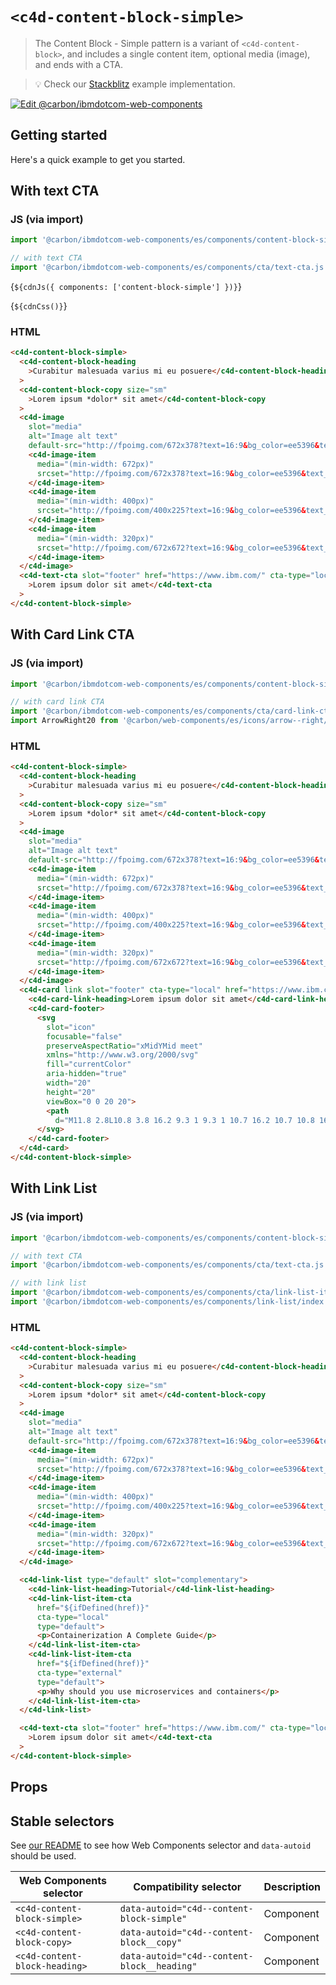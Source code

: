 
# `<c4d-content-block-simple>`

> The Content Block - Simple pattern is a variant of `<c4d-content-block>`, and
> includes a single content item, optional media (image), and ends with a CTA.

> 💡 Check our
> [Stackblitz](https://stackblitz.com/github/carbon-design-system/carbon-for-ibm-dotcom/tree/main/packages/web-components/examples/stackblitz/components/content-block-simple)
> example implementation.

[![Edit @carbon/ibmdotcom-web-components](https://developer.stackblitz.com/img/open_in_stackblitz.svg)](https://stackblitz.com/github/carbon-design-system/carbon-for-ibm-dotcom/tree/main/packages/web-components/examples/stackblitz/components/content-block-simple)

## Getting started

Here's a quick example to get you started.

## With text CTA

### JS (via import)

```javascript
import '@carbon/ibmdotcom-web-components/es/components/content-block-simple/index.js';

// with text CTA
import '@carbon/ibmdotcom-web-components/es/components/cta/text-cta.js';
```

<Markdown>{`${cdnJs({ components: ['content-block-simple'] })}`}</Markdown>

<Markdown>{`${cdnCss()}`}</Markdown>

### HTML

```html
<c4d-content-block-simple>
  <c4d-content-block-heading
    >Curabitur malesuada varius mi eu posuere</c4d-content-block-heading
  >
  <c4d-content-block-copy size="sm"
    >Lorem ipsum *dolor* sit amet</c4d-content-block-copy
  >
  <c4d-image
    slot="media"
    alt="Image alt text"
    default-src="http://fpoimg.com/672x378?text=16:9&bg_color=ee5396&text_color=161616">
    <c4d-image-item
      media="(min-width: 672px)"
      srcset="http://fpoimg.com/672x378?text=16:9&bg_color=ee5396&text_color=161616">
    </c4d-image-item>
    <c4d-image-item
      media="(min-width: 400px)"
      srcset="http://fpoimg.com/400x225?text=16:9&bg_color=ee5396&text_color=161616">
    </c4d-image-item>
    <c4d-image-item
      media="(min-width: 320px)"
      srcset="http://fpoimg.com/672x672?text=16:9&bg_color=ee5396&text_color=161616">
    </c4d-image-item>
  </c4d-image>
  <c4d-text-cta slot="footer" href="https://www.ibm.com/" cta-type="local"
    >Lorem ipsum dolor sit amet</c4d-text-cta
  >
</c4d-content-block-simple>
```

## With Card Link CTA

### JS (via import)

```javascript
import '@carbon/ibmdotcom-web-components/es/components/content-block-simple/index.js';

// with card link CTA
import '@carbon/ibmdotcom-web-components/es/components/cta/card-link-cta.js';
import ArrowRight20 from '@carbon/web-components/es/icons/arrow--right/20.js';
```

### HTML

```html
<c4d-content-block-simple>
  <c4d-content-block-heading
    >Curabitur malesuada varius mi eu posuere</c4d-content-block-heading
  >
  <c4d-content-block-copy size="sm"
    >Lorem ipsum *dolor* sit amet</c4d-content-block-copy
  >
  <c4d-image
    slot="media"
    alt="Image alt text"
    default-src="http://fpoimg.com/672x378?text=16:9&bg_color=ee5396&text_color=161616">
    <c4d-image-item
      media="(min-width: 672px)"
      srcset="http://fpoimg.com/672x378?text=16:9&bg_color=ee5396&text_color=161616">
    </c4d-image-item>
    <c4d-image-item
      media="(min-width: 400px)"
      srcset="http://fpoimg.com/400x225?text=16:9&bg_color=ee5396&text_color=161616">
    </c4d-image-item>
    <c4d-image-item
      media="(min-width: 320px)"
      srcset="http://fpoimg.com/672x672?text=16:9&bg_color=ee5396&text_color=161616">
    </c4d-image-item>
  </c4d-image>
  <c4d-card link slot="footer" cta-type="local" href="https://www.ibm.com/">
    <c4d-card-link-heading>Lorem ipsum dolor sit amet</c4d-card-link-heading>
    <c4d-card-footer>
      <svg
        slot="icon"
        focusable="false"
        preserveAspectRatio="xMidYMid meet"
        xmlns="http://www.w3.org/2000/svg"
        fill="currentColor"
        aria-hidden="true"
        width="20"
        height="20"
        viewBox="0 0 20 20">
        <path
          d="M11.8 2.8L10.8 3.8 16.2 9.3 1 9.3 1 10.7 16.2 10.7 10.8 16.2 11.8 17.2 19 10z"></path>
      </svg>
    </c4d-card-footer>
  </c4d-card>
</c4d-content-block-simple>
```

## With Link List

### JS (via import)

```javascript
import '@carbon/ibmdotcom-web-components/es/components/content-block-simple/index.js';

// with text CTA
import '@carbon/ibmdotcom-web-components/es/components/cta/text-cta.js';

// with link list
import '@carbon/ibmdotcom-web-components/es/components/cta/link-list-item-cta.js';
import '@carbon/ibmdotcom-web-components/es/components/link-list/index';
```

### HTML

```html
<c4d-content-block-simple>
  <c4d-content-block-heading
    >Curabitur malesuada varius mi eu posuere</c4d-content-block-heading
  >
  <c4d-content-block-copy size="sm"
    >Lorem ipsum *dolor* sit amet</c4d-content-block-copy
  >
  <c4d-image
    slot="media"
    alt="Image alt text"
    default-src="http://fpoimg.com/672x378?text=16:9&bg_color=ee5396&text_color=161616">
    <c4d-image-item
      media="(min-width: 672px)"
      srcset="http://fpoimg.com/672x378?text=16:9&bg_color=ee5396&text_color=161616">
    </c4d-image-item>
    <c4d-image-item
      media="(min-width: 400px)"
      srcset="http://fpoimg.com/400x225?text=16:9&bg_color=ee5396&text_color=161616">
    </c4d-image-item>
    <c4d-image-item
      media="(min-width: 320px)"
      srcset="http://fpoimg.com/672x672?text=16:9&bg_color=ee5396&text_color=161616">
    </c4d-image-item>
  </c4d-image>

  <c4d-link-list type="default" slot="complementary">
    <c4d-link-list-heading>Tutorial</c4d-link-list-heading>
    <c4d-link-list-item-cta
      href="${ifDefined(href)}"
      cta-type="local"
      type="default">
      <p>Containerization A Complete Guide</p>
    </c4d-link-list-item-cta>
    <c4d-link-list-item-cta
      href="${ifDefined(href)}"
      cta-type="external"
      type="default">
      <p>Why should you use microservices and containers</p>
    </c4d-link-list-item-cta>
  </c4d-link-list>

  <c4d-text-cta slot="footer" href="https://www.ibm.com/" cta-type="local"
    >Lorem ipsum dolor sit amet</c4d-text-cta
  >
</c4d-content-block-simple>
```

## Props

<Props of="c4d-content-block-simple" />
<Description markdown={markdownContents} />

## Stable selectors

See
[our README](https://github.com/carbon-design-system/carbon-for-ibm-dotcom/tree/main/packages/web-components#stable-selectors-for-analytics-and-integratione2e-testing-in-web-components)
to see how Web Components selector and `data-autoid` should be used.

| Web Components selector       | Compatibility selector                      | Description |
| ----------------------------- | ------------------------------------------- | ----------- |
| `<c4d-content-block-simple>`  | `data-autoid="c4d--content-block-simple"`   | Component   |
| `<c4d-content-block-copy>`    | `data-autoid="c4d--content-block__copy"`    | Component   |
| `<c4d-content-block-heading>` | `data-autoid="c4d--content-block__heading"` | Component   |

<Description markdown={contributing} />

